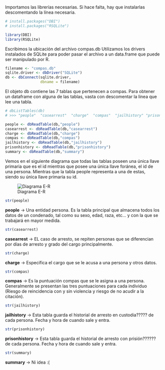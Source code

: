Importamos las librerías necesarias. Si hace falta, hay que instalarlas descomentando la línea necesaria.
```r
# install.packages("DBI")
# install.packages("RSQLite")

library(DBI)
library(RSQLite)
```

Escribimos la ubicación del archivo compas.db
Utilizamos los drivers instalados de SQLite para poder pasar el archivo a un data.frame que puede ser manipulado por R.
```r
filename <- "compas.db"
sqlite.driver <- dbDriver("SQLite")
db <- dbConnect(sqlite.driver,
                dbname = filename)
```

El objeto db contiene las 7 tablas que pertenecen a compas.
Para obtener un dataframe con alguna de las tablas, vasta con descomentar la linea que lee una tabla.

```r
# dbListTables(db)
# >>> "people"  "casearrest"  "charge"  "compas"  "jailhistory" "prisonhistory" "summary"

people <- dbReadTable(db,"people")
casearrest <- dbReadTable(db,"casearrest")
charge <- dbReadTable(db,"charge")
compas <- dbReadTable(db,"compas")
jailhistory <- dbReadTable(db,"jailhistory")
prisonhistory <- dbReadTable(db,"prisonhistory")
summary <- dbReadTable(db,"summary")
```
Vemos en el siguiente diagrama que todas las tablas poseen una única llave primaria que es el id mientras que posee una única llave foránea, el id de una persona. Mientras que la tabla people representa a una de estas, siendo su única llave primaria su id.

![Diagrama E-R](compas_ER_model.png)

```r
str(people)
```

**people** -> Una entidad persona. Es la tabla principal que almacena todos los datos de un condenado, tal como su sexo, edad, raza, etc... y con la que se trabajará en mayor medida.


```r
str(casearrest)
```

**casearrest** -> EL caso de arresto, se repiten personas que se diferencian por días de arresto y grado del cargo principalmente.

```r
str(charge)
```

**charge** -> Especifica el cargo que se le acusa a una persona y otros datos.


```r
str(compas)
```

**compas** -> Es la puntuación compas que se le asigna a una persona. Generalmente se presentan las tres puntuaciones para cada individuo (Riesgo de reincidencia con y sin violencia y riesgo de no acudir a la citación).

```r
str(jailhistory)
```
**jailhistory** -> Esta tabla guarda el historial de arresto en custodia????? de cada persona. Fecha y hora de cuando sale y entra.

```r
str(prisonhistory)
```

**prisonhistory** -> Esta tabla guarda el historial de arresto con prisión?????? de cada persona. Fecha y hora de cuando sale y entra.

```r
str(summary)
```

**summary** -> Ni idea :(
